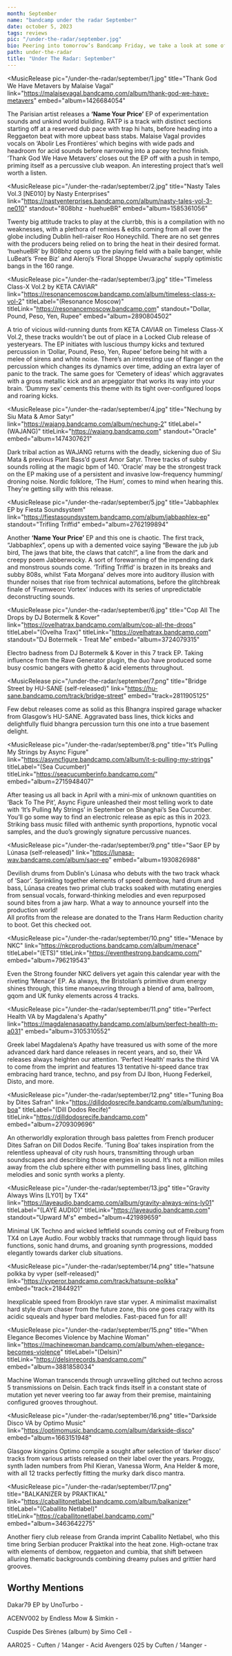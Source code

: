 ---
month: September
name: "bandcamp under the radar September"
date: october 5, 2023
tags: reviews
pic: "/under-the-radar/september.jpg"
bio: Peering into tomorrow’s Bandcamp Friday, we take a look at some of the standout releases from the month gone by that you may have missed out on.
path: under-the-radar
title: "Under The Radar: September"
---

<MusicRelease
  pic="/under-the-radar/september/1.jpg"
  title="Thank God We Have Metavers by Malaise Vagal"
  link="https://malaisevagal.bandcamp.com/album/thank-god-we-have-metavers"
  embed="album=1426684054"
>
  The Parisian artist releases a <strong>‘Name Your Price’</strong> EP of experimentation sounds and
  unkind world building. RATP is a track with distinct sections starting off at a reserved dub pace
  with trap hi hats, before heading into a Reggaeton beat with more upbeat bass stabs. Malaise Vagal
  provides vocals on ‘Abolir Les Frontières’ which begins with wide pads and headroom for acid
  sounds before narrowing into a pacey techno finish. ‘Thank God We Have Metavers’ closes out the EP
  off with a push in tempo, priming itself as a percussive club weapon. An interesting project
  that’s well worth a listen.
</MusicRelease>

<MusicRelease
  pic="/under-the-radar/september/2.jpg"
  title="Nasty Tales Vol​.​3 [NE010] by Nasty Enterprises"
  link="https://nastyenterprises.bandcamp.com/album/nasty-tales-vol-3-ne010"
  standout="808bhz - huehueBR"
  embed="album=1585361056"
>
  Twenty big attitude tracks to play at the clurrbb, this is a compilation with no weaknesses, with
  a plethora of remixes & edits coming from all over the globe including Dublin hell-raiser Roo
  Honeychild. There are no set genres with the producers being relied on to bring the heat in their
  desired format. ‘huehueBR’ by 808bhz opens up the playing field with a baile banger, while
  LuBeat’s ‘Free Biz’ and Aleroj’s ‘Floral Shoppe Uwuaracha’ supply optimistic bangs in the 160
  range.
</MusicRelease>

<MusicRelease
  pic="/under-the-radar/september/3.jpg"
  title="Timeless Class​​​-​​​X Vol​​​.​​​2 by KETA CAVIAR"
  link="https://resonancemoscow.bandcamp.com/album/timeless-class-x-vol-2"
  titleLabel="(Resonance Moscow)"
  titleLink="https://resonancemoscow.bandcamp.com"
  standout="Dollar, Pound, Peso, Yen, Rupee"
  embed="album=2890804502"
>
  A trio of vicious wild-running dunts from KETA CAVIAR on Timeless Class-X Vol.2, these tracks
  wouldn't be out of place in a Locked Club release of yesteryears. The EP initiates with luscious
  thumpy kicks and textured percussion in ‘Dollar, Pound, Peso, Yen, Rupee’ before being hit with a
  melee of sirens and white noise. There’s an interesting use of flanger on the percussion which
  changes its dynamics over time, adding an extra layer of panic to the track. The same goes for
  ‘Cemetery of ideas’ which aggravates with a gross metallic kick and an arpeggiator that works its
  way into your brain. ‘Dummy sex’ cements this theme with its tight over-configured loops and
  roaring kicks.
</MusicRelease>

<MusicRelease
  pic="/under-the-radar/september/4.jpg"
  title="Nechung by Siu Mata & Amor Satyr"
  link="https://wajang.bandcamp.com/album/nechung-2"
  titleLabel="(WAJANG)"
  titleLink="https://wajang.bandcamp.com"
  standout="Oracle"
  embed="album=1474307621"
>
  Dark tribal action as WAJANG returns with the deadly, sickening duo of Siu Mata & previous Plant
  Bass’d guest Amor Satyr. Three tracks of subby sounds rolling at the magic bpm of 140. ‘Oracle’
  may be the strongest track on the EP making use of a persistent and invasive low-frequency
  humming/ droning noise. Nordic folklore, ‘The Hum’, comes to mind when hearing this. They're
  getting silly with this release.
</MusicRelease>

<MusicRelease
  pic="/under-the-radar/september/5.jpg"
  title="Jabbaphlex EP by Fiesta Soundsystem"
  link="https://fiestasoundsystem.bandcamp.com/album/jabbaphlex-ep"
  standout="Trifling Triffid"
  embed="album=2762199894"
>
  Another <strong>‘Name Your Price’</strong> EP and this one is chaotic. The first track,
  “Jabbaphlex”, opens up with a demented voice saying “Beware the jub jub bird, The jaws that bite,
  the claws that catch!”, a line from the dark and creepy poem Jabberwocky. A sort of forewarning of
  the impending dark and monstrous sounds come. ‘Trifling Triffid’ is brazen in its breaks and subby
  808s, whilst ‘Fata Morgana’ delves more into auditory illusion with thunder noises that rise from
  technical automations, before the glitchbreak finale of ‘Frumweorc Vortex’ induces with its series
  of unpredictable deconstructing sounds.
</MusicRelease>

<MusicRelease
  pic="/under-the-radar/september/6.jpg"
  title="Cop All The Drops by DJ Botermelk & Kover"
  link="https://ovelhatrax.bandcamp.com/album/cop-all-the-drops"
  titleLabel="(Ovelha Trax)"
  titleLink="https://ovelhatrax.bandcamp.com"
  standout="DJ Botermelk - Treat Me"
  embed="album=3724079315"
>
  Electro badness from DJ Botermelk & Kover in this 7 track EP. Taking influence from the Rave
  Generator plugin, the duo have produced some busy cosmic bangers with ghetto & acid elements
  throughout.
</MusicRelease>

<MusicRelease
  pic="/under-the-radar/september/7.png"
  title="Bridge Street by HU-SANE (self-released)"
  link="https://hu-sane.bandcamp.com/track/bridge-street"
  embed="track=2811905125"
>
  Few debut releases come as solid as this Bhangra inspired garage whacker from Glasgow’s HU-SANE.
  Aggravated bass lines, thick kicks and delightfully fluid bhangra percussion turn this one into a
  true basement delight.
</MusicRelease>

<MusicRelease
  pic="/under-the-radar/september/8.png"
  title="It’s Pulling My Strings by Async Figure"
  link="https://asyncfigure.bandcamp.com/album/it-s-pulling-my-strings"
  titleLabel="(Sea Cucumber)"
  titleLink="https://seacucumberinfo.bandcamp.com/"
  embed="album=2715948407"
>
  After teasing us all back in April with a mini-mix of unknown quantities on ‘Back To The Pit’,
  Async Figure unleashed their most telling work to date with ‘It’s Pulling My Strings’ in September
  on Shanghai’s Sea Cucumber. You’ll go some way to find an electronic release as epic as this in
  2023. Striking bass music filled with anthemic synth proportions, hypnotic vocal samples, and the
  duo’s growingly signature percussive nuances.
</MusicRelease>

<MusicRelease
  pic="/under-the-radar/september/9.png"
  title="Saor EP by Lúnasa (self-released)"
  link="https://lunasa-wav.bandcamp.com/album/saor-ep"
  embed="album=1930826988"
>
  Devilish drums from Dublin's Lúnasa who debuts with the two track whack of ‘Saor’. Sprinkling together elements of speed dembow, hard drum and bass, Lúnasa creates two primal club tracks soaked with mutating energies from sensual vocals, forward-thinking melodies and even repurposed sound bites from a jaw harp. What a way to announce yourself into the production world! 
  <br />
All profits from the release are donated to the Trans Harm Reduction charity to boot. Get this checked oot.

</MusicRelease>

<MusicRelease
  pic="/under-the-radar/september/10.png"
  title="Menace by NKC"
  link="https://nkcproductions.bandcamp.com/album/menace"
  titleLabel="(ETS)"
  titleLink="https://eventhestrong.bandcamp.com/"
  embed="album=796219543"
>
  Even the Strong founder NKC delivers yet again this calendar year with the riveting ‘Menace’ EP.
  As always, the Bristolian’s primitive drum energy shines through, this time manoeuvring through a
  blend of ama, ballroom, gqom and UK funky elements across 4 tracks.
</MusicRelease>

<MusicRelease
  pic="/under-the-radar/september/11.png"
  title="Perfect Health VA by Magdalena's Apathy"
  link="https://magdalenasapathy.bandcamp.com/album/perfect-health-m-a031"
  embed="album=3105310552"
>
  Greek label Magdalena’s Apathy have treasured us with some of the more advanced dark hard dance
  releases in recent years, and so, their VA releases always heighten our attention. ‘Perfect
  Health’ marks the third VA to come from the imprint and features 13 tentative hi-speed dance trax
  embracing hard trance, techno, and psy from DJ Ibon, Huong Federkeil, Disto, and more.
</MusicRelease>

<MusicRelease
  pic="/under-the-radar/september/12.png"
  title="Tuning Boa by Dites Safran"
  link="https://dilldodosrecife.bandcamp.com/album/tuning-boa"
  titleLabel="(Dill Dodos Recife)"
  titleLink="https://dilldodosrecife.bandcamp.com"
  embed="album=2709309696"
>
  An otherworldly exploration through bass palettes from French producer Dites Safran on Dill Dodos
  Recife. ‘Tuning Boa’ takes inspiration from the relentless upheaval of city rush hours,
  transmitting through urban soundscapes and describing those energies in sound. It’s not a million
  miles away from the club sphere either with pummelling bass lines, glitching melodies and sonic
  synth works a plenty.
</MusicRelease>

<MusicRelease
  pic="/under-the-radar/september/13.jpg"
  title="Gravity Always Wins [LY01] by TX4"
  link="https://layeaudio.bandcamp.com/album/gravity-always-wins-ly01"
  titleLabel="(LAYE AUDIO)"
  titleLink="https://layeaudio.bandcamp.com"
  standout="Upward M's"
  embed="album=421989659"
>
  Minimal UK Techno and wicked leftfield sounds coming out of Freiburg from TX4 on Laye Audio. Four
  wobbly tracks that rummage through liquid bass functions, sonic hand drums, and groaning synth
  progressions, modded elegantly towards darker club situations.
</MusicRelease>

<MusicRelease
  pic="/under-the-radar/september/14.png"
  title="hatsune polkka by vyper (self-released)"
  link="https://vyperor.bandcamp.com/track/hatsune-polkka"
  embed="track=21844921"
>
  Inexplicable speed from Brooklyn rave star vyper. A minimalist maximalist hard style drum chaser
  from the future zone, this one goes crazy with its acidic squeals and hyper bard melodies.
  Fast-paced fun for all!
</MusicRelease>

<MusicRelease
  pic="/under-the-radar/september/15.png"
  title="When Elegance Becomes Violence by Machine Woman"
  link="https://machinewoman.bandcamp.com/album/when-elegance-becomes-violence"
  titleLabel="(Delsin)"
  titleLink="https://delsinrecords.bandcamp.com/"
  embed="album=3881858034"
>
  Machine Woman transcends through unravelling glitched out techno across 5 transmissions on Delsin.
  Each track finds itself in a constant state of mutation yet never veering too far away from their
  premise, maintaining configured grooves throughout.
</MusicRelease>

<MusicRelease
  pic="/under-the-radar/september/16.png"
  title="Darkside Disco VA by Optimo Music"
  link="https://optimomusic.bandcamp.com/album/darkside-disco"
  embed="album=1663151948"
>
  Glasgow kingpins Optimo compile a sought after selection of ‘darker disco’ tracks from various
  artists released on their label over the years. Proggy, synth laden numbers from Phil Kieran,
  Vanessa Worm, Ana Helder & more, with all 12 tracks perfectly fitting the murky dark disco mantra.
</MusicRelease>

<MusicRelease
  pic="/under-the-radar/september/17.png"
  title="BALKANIZER by PRAKTIKAL"
  link="https://caballitonetlabel.bandcamp.com/album/balkanizer"
  titleLabel="(Caballito Netlabel)"
  titleLink="https://caballitonetlabel.bandcamp.com/"
  embed="album=3463642275"
>
  Another fiery club release from Granda imprint Caballito Netlabel, who this time bring Serbian
  producer Praktikal into the heat zone. High-octane trax with elements of dembow, reggaeton and
  cumbia, that shift between alluring thematic backgrounds combining dreamy pulses and grittier hard
  grooves.
</MusicRelease>

## Worthy Mentions

Dakar79 EP by UnoTurbo - <HoverLink url="https://samsarabeats.bandcamp.com/album/dakar79-ep" external />

ACENV002 by Endless Mow & Simkin - <HoverLink url="https://allcentre.bandcamp.com/album/acenv002" external />

Cuspide Des Sirènes (album) by Simo Cell - <HoverLink url="https://simocell.bandcamp.com/album/cuspide-des-sir-nes-album" external />

AAR025 - Cuften / 14anger - Acid Avengers 025 by Cuften / 14anger - <HoverLink url="https://tripalium.bandcamp.com/album/aar025-cuften-14anger-acid-avengers-025" external />

